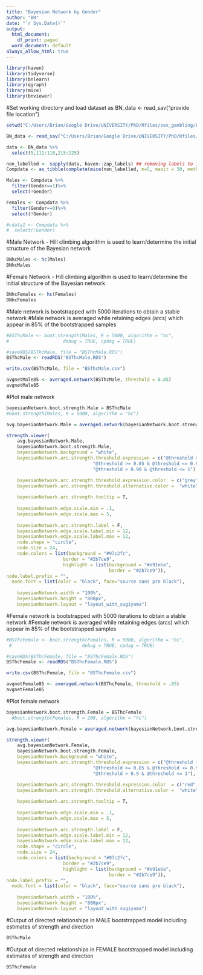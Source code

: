 ---
title: "Bayesian Network by Gender"
author: "BH"
date: "`r Sys.Date()`"
output:
  html_document:
    df_print: paged
  word_document: default
always_allow_html: true
---

```{r echo=TRUE, tidy=TRUE, warning=FALSE, message=FALSE}
library(haven) 
library(tidyverse) 
library(bnlearn) 
library(qgraph) 
library(mice) 
library(bnviewer)
```

#Set working directory and load dataset as BN_data <- read_sav("provide file location")
```{r include=FALSE}

setwd("C:/Users/Brian/Google Drive/UNIVERSITY/PhD/Rfiles/sex_gambling/BN")

BN_data <- read_sav("C:/Users/Brian/Google Drive/UNIVERSITY/PhD/Rfiles/sex_gambling/BN/cs_dataset_937_labelled.sav") 
```

```{r echo=TRUE, tidy=TRUE, warning=FALSE, message=FALSE}

data <- BN_data %>%
  select(5,111:116,215:225)

non_labelled <- sapply(data, haven::zap_labels) ## removing labels to impute values
Compdata <- as_tibble(complete(mice(non_labelled, m=5, maxit = 50, method = 'pmm', seed = 500),2))

Males <- Compdata %>%
  filter(Gender==1)%>%
  select(!Gender)

Females <- Compdata %>%
  filter(Gender==0)%>%
  select(!Gender)

#cdata1 <- Compdata %>%
#  select(!Gender)
```

#Male Network - Hill climbing algorithm is used to learn/determine the initial structure of the Bayesian network
```{r echo=TRUE, tidy=TRUE, warning=FALSE, message=FALSE}
BNhcMales <- hc(Males)
BNhcMales
```

#Female Network - Hill climbing algorithm is used to learn/determine the initial structure of the Bayesian network
```{r echo=TRUE, tidy=TRUE, warning=FALSE, message=FALSE}
BNhcFemales <- hc(Females)
BNhcFemales
```

#Male network is bootstrapped with 5000 iterations to obtain a stable network
#Male network is averaged while retaining edges (arcs) which appear in 85% of the bootstrapped samples
```{r echo=TRUE, tidy=TRUE, warning=FALSE, message=FALSE}

#BSThcMale <- boot.strength(Males, R = 5000, algorithm = "hc",
#                    debug = TRUE, cpdag = TRUE)

#saveRDS(BSThcMale, file = "BSThcMale.RDS")
BSThcMale <- readRDS("BSThcMale.RDS")

write.csv(BSThcMale, file = "BSThcMale.csv")

avgnetMale85 <- averaged.network(BSThcMale, threshold = 0.85)
avgnetMale85

```
#Plot male network
```{r echo=TRUE, tidy=TRUE, warning=FALSE, message=FALSE}

bayesianNetwork.boot.strength.Male = BSThcMale
#boot.strength(Males, R = 5000, algorithm = "hc")

avg.bayesianNetwork.Male = averaged.network(bayesianNetwork.boot.strength.Male, threshold = 0.85)

strength.viewer(
	avg.bayesianNetwork.Male,
	bayesianNetwork.boot.strength.Male,
	bayesianNetwork.background = "white",
	bayesianNetwork.arc.strength.threshold.expression = c("@threshold > 0 & @threshold < 0.85",
								"@threshold >= 0.85 & @threshold <= 0.90",
								"@threshold > 0.90 & @threshold <= 1"),

	bayesianNetwork.arc.strength.threshold.expression.color  = c("grey", "light blue", "blue"),
	bayesianNetwork.arc.strength.threshold.alternative.color =  "white",
	
	bayesianNetwork.arc.strength.tooltip = T,
	
	bayesianNetwork.edge.scale.min = .1,
	bayesianNetwork.edge.scale.max = 5,
	
	bayesianNetwork.arc.strength.label = F,
	bayesianNetwork.edge.scale.label.min = 12,
	bayesianNetwork.edge.scale.label.max = 12,
	node.shape = "circle",
	node.size = 24,
	node.colors = list(background = "#97c2fc",
                     border = "#2b7ce9",
                     highlight = list(background = "#e91eba",
                                      border = "#2b7ce9")),
node.label.prefix = "",
  node.font = list(color = "black", face="source sans pro black"),
	
	bayesianNetwork.width = "100%",
	bayesianNetwork.height = "800px",
	bayesianNetwork.layout = "layout_with_sugiyama")

```

#Female network is bootstrapped with 5000 iterations to obtain a stable network
#Female network is averaged while retaining edges (arcs) which appear in 85% of the bootstrapped samples
```{r echo=TRUE, tidy=TRUE, warning=FALSE, message=FALSE}

#BSThcFemale <- boot.strength(Females, R = 5000, algorithm = "hc",
 #                          debug = TRUE, cpdag = TRUE)

#saveRDS(BSThcFemale, file = "BSThcFemale.RDS")
BSThcFemale <- readRDS("BSThcFemale.RDS")

write.csv(BSThcFemale, file = "BSThcFemale.csv")

avgnetFemale85 <- averaged.network(BSThcFemale, threshold = .85)
avgnetFemale85

```

#Plot female network
```{r echo=TRUE, tidy=TRUE, warning=FALSE, message=FALSE}

bayesianNetwork.boot.strength.Female = BSThcFemale
  #boot.strength(Females, R = 200, algorithm = "hc")

avg.bayesianNetwork.Female = averaged.network(bayesianNetwork.boot.strength.Female, threshold = 0.85)

strength.viewer(
	avg.bayesianNetwork.Female,
	bayesianNetwork.boot.strength.Female,
	bayesianNetwork.background = "white",
	bayesianNetwork.arc.strength.threshold.expression = c("@threshold > 0 & @threshold < 0.85",
								"@threshold >= 0.85 & @threshold <= 0.9",
								"@threshold > 0.9 & @threshold <= 1"),

	bayesianNetwork.arc.strength.threshold.expression.color  = c("red", "light blue", "blue"),
	bayesianNetwork.arc.strength.threshold.alternative.color =  "white",
	
	bayesianNetwork.arc.strength.tooltip = T,
	
	bayesianNetwork.edge.scale.min = .1,
	bayesianNetwork.edge.scale.max = 5,
	
	bayesianNetwork.arc.strength.label = F,
	bayesianNetwork.edge.scale.label.min = 12,
	bayesianNetwork.edge.scale.label.max = 12,
	node.shape = "circle",
	node.size = 24,
	node.colors = list(background = "#97c2fc",
                     border = "#2b7ce9",
                     highlight = list(background = "#e91eba",
                                      border = "#2b7ce9")),
node.label.prefix = "",
  node.font = list(color = "black", face="source sans pro black"),
	
	bayesianNetwork.width = "100%",
	bayesianNetwork.height = "800px",
	bayesianNetwork.layout = "layout_with_sugiyama")

```


#Output of directed relationships in MALE bootstrapped model including estimates of strength and direction
```{r echo=TRUE, tidy=TRUE, warning=FALSE, message=FALSE}
BSThcMale
```

#Output of directed relationships in FEMALE bootstrapped model including estimates of strength and direction
```{r echo=TRUE, tidy=TRUE, warning=FALSE, message=FALSE}
BSThcFemale
```

